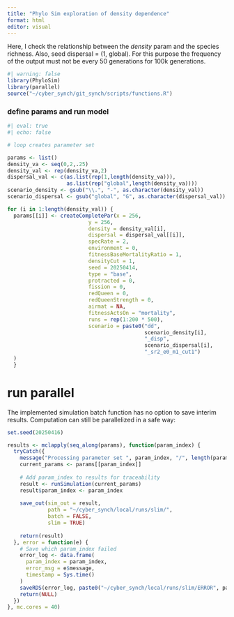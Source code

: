 ```yaml
---
title: "Phylo Sim exploration of density dependence"
format: html
editor: visual
---
```


Here, I check the relationship between the *density* param and the species richness. Also, seed dispersal = (1, global). For this purpose the frequency of the output must not be every 50 generations for 100k generations.

```r
#| warning: false
library(PhyloSim)
library(parallel)
source("~/cyber_synch/git_synch/scripts/functions.R")
```

### define params and run model

```r
#| eval: true
#| echo: false

# loop creates parameter set

params <- list()
density_va <- seq(0,2,.25)
density_val <- rep(density_va,2)
dispersal_val <- c(as.list(rep(1,length(density_va))),
                   as.list(rep("global",length(density_va))))
scenario_density <- gsub("\\.", "-", as.character(density_val))
scenario_dispersal <- gsub("global", "G", as.character(dispersal_val))

for (i in 1:length(density_val)) {
  params[[i]] <- createCompletePar(x = 256,
                          y = 256,
                          density = density_val[i],
                          dispersal = dispersal_val[[i]],
                          specRate = 2,
                          environment = 0,
                          fitnessBaseMortalityRatio = 1, 
                          densityCut = 1,
                          seed = 20250414,
                          type = "base",
                          protracted = 0,
                          fission = 0,
                          redQueen = 0,
                          redQueenStrength = 0,
                          airmat = NA,
                          fitnessActsOn = "mortality",
                          runs = rep(1:200 * 500),
                          scenario = paste0("dd",
                                            scenario_density[i],
                                            "_disp",
                                            scenario_dispersal[i],
                                            "_sr2_e0_m1_cut1")
  )
  }
```

# run parallel

The implemented simulation batch function has no option to save interim results. Computation can still be parallelized in a safe way:

```r
set.seed(20250416)

results <- mclapply(seq_along(params), function(param_index) {
  tryCatch({
    message("Processing parameter set ", param_index, "/", length(params))
    current_params <- params[[param_index]]
    
    # Add param_index to results for traceability
    result <- runSimulation(current_params)
    result$param_index <- param_index
    
    save_out(sim_out = result,
             path = "~/cyber_synch/local/runs/slim/",
             batch = FALSE,
             slim = TRUE)
    
    return(result)
  }, error = function(e) {
    # Save which param_index failed
    error_log <- data.frame(
      param_index = param_index,
      error_msg = e$message,
      timestamp = Sys.time()
    )
    saveRDS(error_log, paste0("~/cyber_synch/local/runs/slim/ERROR", param_index, ".rds"))
    return(NULL)
  })
}, mc.cores = 40)
```
